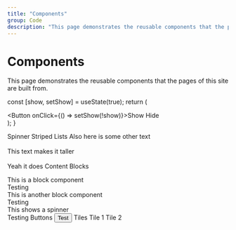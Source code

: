 ```yaml
---
title: "Components"
group: Code
description: "This page demonstrates the reusable components that the pages of this site are built from."
---
```


# Components

This page demonstrates the reusable components that the pages of this site are built from.


  const [show, setShow] = useState(true);
  return (
    <div className="space-y-4">
      <Spinner show={show} />
      <Button onClick={() => setShow(!show)}>Show Hide</Button>
    </div>
  );
}

<SubdivisionHeading>Spinner</SubdivisionHeading>
<EmbeddedWrapper>
  <SpinnerWithButton />
</EmbeddedWrapper>
<SubdivisionHeading>Striped Lists</SubdivisionHeading>
<EmbeddedWrapper>
  <StripedList>
    <StripeElement index={1}>
      <TwoRowText row1="Row One" row2="Row Two" />
    </StripeElement>
    <StripeElement index={2}>
      <TwoRowText row1="Row One" row2="Row Two" />
      Also here is some other text
      <br /> <br /> This text makes it taller <br /> <br /> Yeah it does
    </StripeElement>
    <StripeElement index={3}>
      <TwoRowText row1="Row One" row2="Row Two" />
    </StripeElement>
  </StripedList>
</EmbeddedWrapper>
<SubdivisionHeading>Content Blocks</SubdivisionHeading>
<EmbeddedWrapper>
  <ContentBlock>
    <div>This is a block component</div>
    <Infoline externalLinkUrl="#" externalLinkText="ab">
      Testing
    </Infoline>
  </ContentBlock>
  <ContentBlock>
    <div>This is another block component</div>
    <Infoline externalLinkUrl="#" externalLinkText="ab">
      Testing
    </Infoline>
  </ContentBlock>
  <TopRightSpinner />
  <ContentBlock>
    <div>This shows a spinner</div>
    <Infoline externalLinkUrl="#" externalLinkText="ab">
      Testing
    </Infoline>
  </ContentBlock>
</EmbeddedWrapper>
<SubdivisionHeading>Buttons</SubdivisionHeading>
<EmbeddedWrapper>
  <Button>Test</Button>
</EmbeddedWrapper>
<SubdivisionHeading>Tiles</SubdivisionHeading>
<EmbeddedWrapper>
  <Wall>
    <Tile>Tile 1</Tile>
    <Tile>Tile 2</Tile>
  </Wall>
</EmbeddedWrapper>
